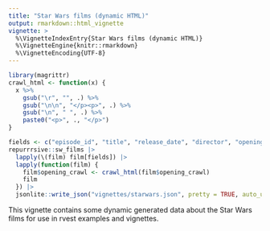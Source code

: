 ```yaml
---
title: "Star Wars films (dynamic HTML)"
output: rmarkdown::html_vignette
vignette: >
  %\VignetteIndexEntry{Star Wars films (dynamic HTML)}
  %\VignetteEngine{knitr::rmarkdown}
  %\VignetteEncoding{UTF-8}
---
```


```r
library(magrittr)
crawl_html <- function(x) {
  x %>% 
    gsub("\r", "", .) %>% 
    gsub("\n\n", "</p><p>", .) %>% 
    gsub("\n", " ", .) %>% 
    paste0("<p>", ., "</p>")
}

fields <- c("episode_id", "title", "release_date", "director", "opening_crawl")
repurrrsive::sw_films |> 
  lapply(\(film) film[fields]) |> 
  lapply(function(film) {
    film$opening_crawl <- crawl_html(film$opening_crawl)
    film
  }) |> 
  jsonlite::write_json("vignettes/starwars.json", pretty = TRUE, auto_unbox = TRUE)
```

This vignette contains some dynamic generated data about the Star Wars films for use in rvest examples and vignettes.

```{=html}
<script>
  const moviesData = [
  {
    "episode_id": 4,
    "title": "A New Hope",
    "release_date": "1977-05-25",
    "director": "George Lucas",
    "opening_crawl": "<p>It is a period of civil war. Rebel spaceships, striking from a hidden base, have won their first victory against the evil Galactic Empire.<\/p><p>During the battle, Rebel spies managed to steal secret plans to the Empire's ultimate weapon, the DEATH STAR, an armored space station with enough power to destroy an entire planet.<\/p><p>Pursued by the Empire's sinister agents, Princess Leia races home aboard her starship, custodian of the stolen plans that can save her people and restore freedom to the galaxy....<\/p>"
  },
  {
    "episode_id": 2,
    "title": "Attack of the Clones",
    "release_date": "2002-05-16",
    "director": "George Lucas",
    "opening_crawl": "<p>There is unrest in the Galactic Senate. Several thousand solar systems have declared their intentions to leave the Republic.<\/p><p>This separatist movement, under the leadership of the mysterious Count Dooku, has made it difficult for the limited number of Jedi Knights to maintain  peace and order in the galaxy.<\/p><p>Senator Amidala, the former Queen of Naboo, is returning to the Galactic Senate to vote on the critical issue of creating an ARMY OF THE REPUBLIC to assist the overwhelmed Jedi....<\/p>"
  },
  {
    "episode_id": 1,
    "title": "The Phantom Menace",
    "release_date": "1999-05-19",
    "director": "George Lucas",
    "opening_crawl": "<p>Turmoil has engulfed the Galactic Republic. The taxation of trade routes to outlying star systems is in dispute.<\/p><p>Hoping to resolve the matter with a blockade of deadly battleships, the greedy Trade Federation has stopped all shipping to the small planet of Naboo.<\/p><p>While the Congress of the Republic endlessly debates this alarming chain of events, the Supreme Chancellor has secretly dispatched two Jedi Knights, the guardians of peace and justice in the galaxy, to settle the conflict....<\/p>"
  },
  {
    "episode_id": 3,
    "title": "Revenge of the Sith",
    "release_date": "2005-05-19",
    "director": "George Lucas",
    "opening_crawl": "<p>War! The Republic is crumbling under attacks by the ruthless Sith Lord, Count Dooku. There are heroes on both sides. Evil is everywhere.<\/p><p>In a stunning move, the fiendish droid leader, General Grievous, has swept into the Republic capital and kidnapped Chancellor Palpatine, leader of the Galactic Senate.<\/p><p>As the Separatist Droid Army attempts to flee the besieged capital with their valuable hostage, two Jedi Knights lead a desperate mission to rescue the captive Chancellor....<\/p>"
  },
  {
    "episode_id": 6,
    "title": "Return of the Jedi",
    "release_date": "1983-05-25",
    "director": "Richard Marquand",
    "opening_crawl": "<p>Luke Skywalker has returned to his home planet of Tatooine in an attempt to rescue his friend Han Solo from the clutches of the vile gangster Jabba the Hutt.<\/p><p>Little does Luke know that the GALACTIC EMPIRE has secretly begun construction on a new armored space station even more powerful than the first dreaded Death Star.<\/p><p>When completed, this ultimate weapon will spell certain doom for the small band of rebels struggling to restore freedom to the galaxy...<\/p>"
  },
  {
    "episode_id": 5,
    "title": "The Empire Strikes Back",
    "release_date": "1980-05-17",
    "director": "Irvin Kershner",
    "opening_crawl": "<p>It is a dark time for the Rebellion. Although the Death Star has been destroyed, Imperial troops have driven the Rebel forces from their hidden base and pursued them across the galaxy.<\/p><p>Evading the dreaded Imperial Starfleet, a group of freedom fighters led by Luke Skywalker has established a new secret base on the remote ice world of Hoth.<\/p><p>The evil lord Darth Vader, obsessed with finding young Skywalker, has dispatched thousands of remote probes into the far reaches of space....<\/p>"
  },
  {
    "episode_id": 7,
    "title": "The Force Awakens",
    "release_date": "2015-12-11",
    "director": "J. J. Abrams",
    "opening_crawl": "<p>Luke Skywalker has vanished. In his absence, the sinister FIRST ORDER has risen from the ashes of the Empire and will not rest until Skywalker, the last Jedi, has been destroyed.   With the support of the REPUBLIC, General Leia Organa leads a brave RESISTANCE. She is desperate to find her brother Luke and gain his help in restoring peace and justice to the galaxy.   Leia has sent her most daring pilot on a secret mission to Jakku, where an old ally has discovered a clue to Luke's whereabouts....<\/p>"
  }
]

    function generateMoviesInfo() {
      const moviesContainer = document.getElementById('moviesInfo');
      moviesData.forEach(movie => {
        const movieElement = document.createElement('section');
        movieElement.innerHTML = `
          <h2 data-id='${movie.episode_id}'>${movie.title}</h2>
          <p>Released: ${movie.release_date}</p>
          <p>Director: <span class='director'>${movie.director}</span></p>
          <div class='crawl'>${movie.opening_crawl}</div>
        `;
        moviesContainer.appendChild(movieElement);
      });
    }

    // Call the function on window load
    window.onload = generateMoviesInfo;

</script>
```
::: {#moviesInfo}
:::
